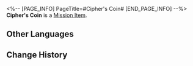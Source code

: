 <%-- [PAGE_INFO]
PageTitle=#Cipher's Coin#
[END_PAGE_INFO] --%>
{{Item Infobox
|id          = 140572
|image       = Item Cipher's Coin.png{{subst:void|<!--$UPLOAD:<<SpriteOutput/ItemFigures/140572.png>-<Item Cipher's Coin.png>-<Item Icons>>-->}}
|type        = Mission Item
|invCategory = Missions
|rarity      = 3
|effect      = 
|description = A coin left behind by Kitty Phantom Thief, Cipher, out of "courtesy" and "honor."
}}
{{Description|''"Naturally, I've left appropriate payment &mdash; a single coin."''}}
'''Cipher's Coin''' is a [[Mission Item]].

==Other Languages==
{{Other Languages
|en   = Cipher's Coin
|zhs  = 赛飞儿的硬币
|zht  = 賽飛兒的硬幣
|ja   = サフェルのコイン
|ko   = 사이퍼의 동전
|es   = Moneda de Cífer
|fr   = Pièce de Cipher
|ru   = Монета Цифер
|th   = เหรียญของ Cipher
|vi   = Đồng Xu Của Cipher
|de   = Ciphers Münze
|id   = Koin Cipher
|pt   = Moeda de Cipher
}}

==Change History==
{{Change History|3.2}}
